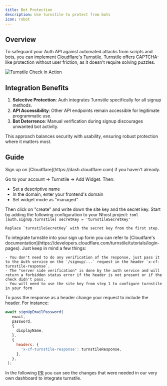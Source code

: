 ```yaml
---
title: Bot Protection
description: Use turnstile to protect from bots
icon: robot
---
```


## Overview

To safeguard your Auth API against automated attacks from scripts and bots, you can implement [Cloudflare's Turnstile](https://www.cloudflare.com/en-gb/products/turnstile/). Turnstile offers CAPTCHA-like protection without user friction, as it doesn't require solving puzzles.

![Turnstile Check in Action](/images/guides/auth/turnstile/turnstile.gif)

## Integration Benefits

1. **Selective Protection**: Auth integrates Turnstile specifically for all signup methods.
2. **API Accessibility**: Other API endpoints remain accessible for legitimate programmatic use.
3. **Bot Deterrence**: Manual verification during signup discourages unwanted bot activity.

This approach balances security with usability, ensuring robust protection where it matters most.

## Guide

<Steps>
  <Step title="Create a widget on Cloudflare">
  Sign up on [Cloudflare](https://dash.cloudflare.com) if you haven't already.

  Go to your account -> Turnstile -> Add Widget. Then:
  - Set a descriptive name
  - In the domain, enter your frontend's domain
  - Set widget mode as "managed"

  Then click on "create" and write down the site key and the secret key.
  </Step>
  <Step title="Enable Turnstile integration on auth">
    Start by adding the following configuration to your Nhost project:
    <Tabs>
    <Tab title="Config">
    ```toml
    [auth.signUp.turnstile]
    secretKey = 'turnstileSecretKey'
    ```
    </Tab>
    </Tabs>

    Replace `turnstileSecretKey` with the secret key from the first step.
  </Step>

  <Step title="Integrate turnstile into your sign up form">
    To integrate turnstile into your sign up form you can refer to [Cloudfare's documentation](https://developers.cloudflare.com/turnstile/tutorials/login-pages). Just keep in mind a few things:

    - You don't need to do any verification of the response, just pass it to the Auth service on the `/signup/...` request in the header `x-cf-turnstile-response`.
    - The "server side verification" is done by the auth service and will return a forbidden status error if the header is not present or if the check didn't pass.
    - You will need to use the site key from step 1 to configure turnstile in your form
  </Step>

  <Step title="Pass turnstile's response to the signup request">
  To pass the response as a header change your request to include the header. For instance:

  ```js
  await signUpEmailPassword(
     email,
     password,
     {
       displayName,
     },
     {
       headers: {
         'x-cf-turnstile-response': turnstileResponse,
       },
     },
   );
  ```

  In the following [PR](https://github.com/nhost/nhost/pull/2897/files) you can see the changes that were needed in our very own dashboard to integrate turnstile.
  </Step>
</Steps>
